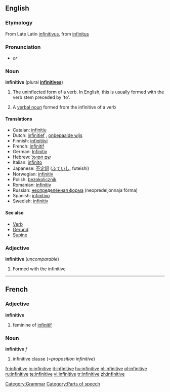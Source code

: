 {{wikipedia}}
==English==

===Etymology===
From Late Latin [[infinitivus]], from [[infinitus]]

===Pronunciation===
*{{IPA|/ɪnfɪnɪtɪv/}} ''or'' {{IPAchar|/ɪnfɪnətɪv/}}

===Noun===
'''infinitive''' (plural '''[[infinitives]]''')

# {{grammar}} The uninflected form of a verb. In English, this is usually formed with the verb stem preceded by 'to'.
# {{grammar}} A [[verbal noun]] formed from the infinitive of a verb

====Translations====
*Catalan: [[infinitiu]] {{m}}
*Dutch: [[infinitief]] {{m}}, [[onbepaalde wijs]] {{m}}
*Finnish: [[infinitiivi]]
*French: [[infinitif]] {{m}}
*German: [[Infinitiv]] {{m}}
*Hebrew: [[שם הפועל]]
*Italian: [[infinito]] {{m}}
*Japanese: [[不定詞]] ([[ふていし]], futeishi)
*Norwegian: [[infinitiv]] {{m}}
*Polish: [[bezokolicznik]] {{m}}
*Romanian: [[infinitiv]] {{n}}
*Russian: [[неопределённая форма]] (neopredeljónnaja fórma) {{f}}
*Spanish: [[infinitivo]] {{m}}
*Swedish: [[infinitiv]] {{n}}

====See also====
* [[Verb]]
* [[Gerund]]
* [[Supine]]

===Adjective===
'''infinitive''' (''uncomparable'')

# {{grammar}} Formed with the infinitive

----

==French==

===Adjective===
'''infinitive'''

# feminine of [[infinitif]]

===Noun===
'''infinitive''' ''f''

# infinitive clause (=''proposition infinitive'')

[[Category:Grammar]]
[[Category:Parts of speech]]

[[fr:infinitive]]
[[io:infinitive]]
[[it:infinitive]]
[[hu:infinitive]]
[[nl:infinitive]]
[[pl:infinitive]]
[[ru:infinitive]]
[[te:infinitive]]
[[vi:infinitive]]
[[tr:infinitive]]
[[zh:infinitive]]